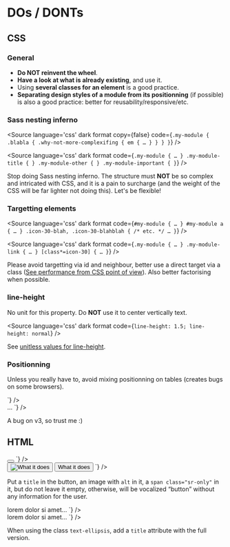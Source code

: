 
<Meta title={getTitle(__filename)} />

# DOs / DONTs

## CSS

### General

- <strong>Do NOT reinvent the wheel</strong>.
- <strong>Have a look at what is already existing</strong>, and use it.
- Using <strong>several classes for an element</strong> is a good practice.
- <strong>Separating design styles of a module from its positionning</strong> (if possible) is also a good practice: better for reusability/responsive/etc.

### Sass nesting inferno

<div class="flex flex-nowrap flex-justify-space-between mb2 on-mobile-flex-column">
  <div class="w49 icon-ko relative">

<Source
  language='css'
  dark
  format
  copy={false}
  code={`
.my-module {
  .blabla {
    .why-not-more-complexifing {
      em {
      …
      }
    }
  }
}
`}
/>

  </div>
  <div class="w49 icon-ok relative">

<Source
  language='css'
  dark
  format
  code={`
.my-module {
  …
}
.my-module-title {
}
.my-module-other {
}
.my-module-important {
}
`}
/>
  </div>
</div>

Stop doing Sass nesting inferno. The structure must <strong class="text-uppercase">NOT</strong> be so complex and intricated with CSS, and it is a pain to surcharge (and the weight of the CSS will be far lighter not doing this). Let's be flexible!

### Targetting elements

<div class="flex flex-nowrap flex-justify-space-between mb2 on-mobile-flex-column">
  <div class="w49 icon-ko relative">

<Source
  language='css'
  dark
  format
  code={`
#my-module {
  …
}
#my-module a {
  …
}
.icon-30-blah, .icon-30-blahblah { /* etc. */
  …
}
`}
/>
  </div>
  <div class="w49 icon-ok relative">

<Source
  language='css'
  dark
  format
  code={`
.my-module {
  …
}
.my-module-link {
  …
}
[class*=icon-30] {
    …
}
`}
/>
  </div>
</div>

Please avoid targetting via id and neighbour, better use a direct target via a class (<a href="https://openweb.eu.org/articles/performance-seen-from-css">See performance from CSS point of view</a>). Also better factorising when possible.

### line-height

No unit for this property. Do <strong>NOT</strong> use it to center vertically text.

<div class="flex flex-nowrap flex-justify-space-between mb2 on-mobile-flex-column">
  <div class="w49 icon-ko relative">
<Source
  language='css'
  dark
  format
  code={`
line-height: 36px;
line-height: 3em;
`}
/>
  </div>
  <div class="w49 icon-ok relative">

<Source
  language='css'
  dark
  format
  code={`
line-height: 1.5;
line-height: normal
`}
/>
  </div>
</div>

See <a href="https://tzi.fr/css/line-height-units/">unitless values for line-height</a>.


### Positionning

Unless you really have to, avoid mixing positionning on tables (creates bugs on some browsers).

<div class="flex flex-nowrap flex-justify-space-between mb2 on-mobile-flex-column">
  <div class="w49 icon-ko relative">
<Source
  language='html'
  dark
  format
  code={`
<td class="my-module-style">
`}
/>
  </div>
  <div class="w49 icon-ok relative">
<Source
  language='html'
  dark
  format
  code={`
<td><span class="my-module-style">…</span>
`}
/>
  </div>
</div>
<div class="flex flex-nowrap flex-justify-space-between mb2 on-mobile-flex-column">
  <div class="w49 icon-ko relative">
<Source
  language='css'
  dark
  format
  code={`
.my-module-style {
  display: flex
  …
}
`}
/>
  </div>
  <div class="w49 icon-ok relative">
<Source
  language='css'
  dark
  format
  code={`
.my-module-style {
  display: flex
  …
}
`}
/>
  </div>
</div>

A bug on v3, so trust me :)


## HTML

<div class="flex flex-nowrap flex-justify-space-between mb2 on-mobile-flex-column">
  <div class="w49 icon-ko relative">
<Source
  language='html'
  dark
  format
  code={`
<button></button>
<button><span></span></button>
`}
/>
  </div>
  <div class="w49 icon-ok relative">
<Source
  language='html'
  dark
  format
  code={`
<button title="What it does"></button>
<button><img alt="What it does" …></button>
<button>
<span class="sr-only">What it does</span>
</button>
`}
/>
  </div>
</div>

Put a <code>title</code> in the button, an image with <code>alt</code> in it, a <code>span class="sr-only"</code> in it, but do not leave it empty, otherwise, will be vocalized “button” without any information for the user.

<div class="flex flex-nowrap flex-justify-space-between mb2 on-mobile-flex-column">
  <div class="w49 icon-ko relative">
<Source
  language='html'
  dark
  format
  code={`
<button class="text-ellipsis">
lorem dolor si amet…
</button>
`}
/>
  </div>
  <div class="w49 icon-ok relative">
<Source
  language='html'
  dark
  format
  code={`
<button class="text-ellipsis"
 title="lorem dolor si amet consegur">
lorem dolor si amet…
</button>
`}
/>
  </div>
</div>

When using the class <code>text-ellipsis</code>, add a <code>title</code> attribute with the full version.
